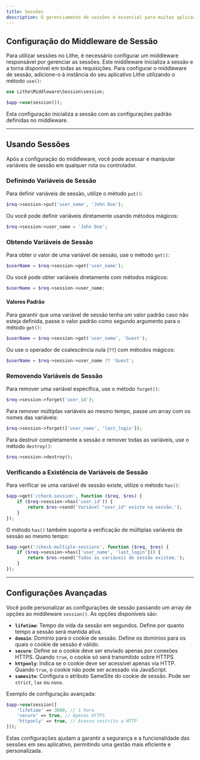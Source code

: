 ```yaml
---
title: Sessões  
description: O gerenciamento de sessões é essencial para muitas aplicações web, permitindo armazenar informações do usuário entre diferentes requisições. Neste guia, você aprenderá como configurar e utilizar sessões no Lithe de maneira eficiente.  
---
```


## Configuração do Middleware de Sessão

Para utilizar sessões no Lithe, é necessário configurar um middleware responsável por gerenciar as sessões. Este middleware inicializa a sessão e a torna disponível em todas as requisições. Para configurar o middleware de sessão, adicione-o à instância do seu aplicativo Lithe utilizando o método `use()`:

```php
use Lithe\Middleware\Session\session;

$app->use(session());
```

Esta configuração inicializa a sessão com as configurações padrão definidas no middleware.

---

## Usando Sessões

Após a configuração do middleware, você pode acessar e manipular variáveis de sessão em qualquer rota ou controlador.

### Definindo Variáveis de Sessão

Para definir variáveis de sessão, utilize o método `put()`:

```php
$req->session->put('user_name', 'John Doe');
```

Ou você pode definir variáveis diretamente usando métodos mágicos:

```php
$req->session->user_name = 'John Doe';
```

### Obtendo Variáveis de Sessão

Para obter o valor de uma variável de sessão, use o método `get()`:

```php
$userName = $req->session->get('user_name');
```

Ou você pode obter variáveis diretamente com métodos mágicos:

```php
$userName = $req->session->user_name;
```

#### Valores Padrão

Para garantir que uma variável de sessão tenha um valor padrão caso não esteja definida, passe o valor padrão como segundo argumento para o método `get()`:

```php
$userName = $req->session->get('user_name', 'Guest');
```

Ou use o operador de coalescência nula (`??`) com métodos mágicos:

```php
$userName = $req->session->user_name ?? 'Guest';
```

### Removendo Variáveis de Sessão

Para remover uma variável específica, use o método `forget()`:

```php
$req->session->forget('user_id');
```

Para remover múltiplas variáveis ao mesmo tempo, passe um array com os nomes das variáveis:

```php
$req->session->forget(['user_name', 'last_login']);
```

Para destruir completamente a sessão e remover todas as variáveis, use o método `destroy()`:

```php
$req->session->destroy();
```

### Verificando a Existência de Variáveis de Sessão

Para verificar se uma variável de sessão existe, utilize o método `has()`:

```php
$app->get('/check-session', function ($req, $res) {
    if ($req->session->has('user_id')) {
        return $res->send('Variável "user_id" existe na sessão.');
    }
});
```

O método `has()` também suporta a verificação de múltiplas variáveis de sessão ao mesmo tempo:

```php
$app->get('/check-multiple-sessions', function ($req, $res) {
    if ($req->session->has(['user_name', 'last_login'])) {
        return $res->send('Todas as variáveis de sessão existem.');
    }
});
```

---

## Configurações Avançadas

Você pode personalizar as configurações de sessão passando um array de opções ao middleware `session()`. As opções disponíveis são:

- **`lifetime`**: Tempo de vida da sessão em segundos. Define por quanto tempo a sessão será mantida ativa.
- **`domain`**: Domínio para o cookie de sessão. Define os domínios para os quais o cookie de sessão é válido.
- **`secure`**: Define se o cookie deve ser enviado apenas por conexões HTTPS. Quando `true`, o cookie só será transmitido sobre HTTPS.
- **`httponly`**: Indica se o cookie deve ser acessível apenas via HTTP. Quando `true`, o cookie não pode ser acessado via JavaScript.
- **`samesite`**: Configura o atributo SameSite do cookie de sessão. Pode ser `strict`, `lax` ou `none`.

Exemplo de configuração avançada:

```php
$app->use(session([
    'lifetime' => 3600, // 1 hora
    'secure' => true, // Apenas HTTPS
    'httponly' => true, // Acesso restrito a HTTP
]));
```

Estas configurações ajudam a garantir a segurança e a funcionalidade das sessões em seu aplicativo, permitindo uma gestão mais eficiente e personalizada.

